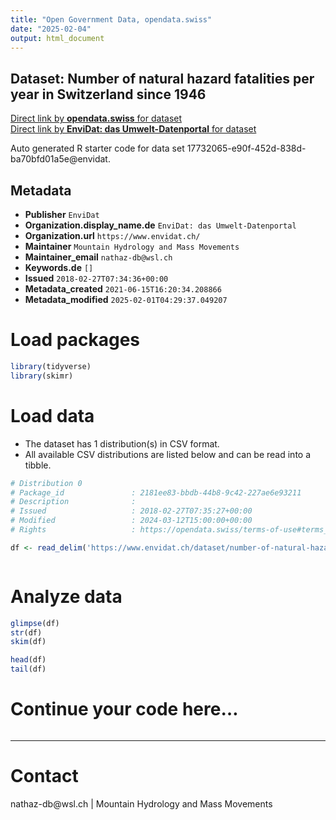 ```yaml
---
title: "Open Government Data, opendata.swiss"
date: "2025-02-04"
output: html_document
---
```


## Dataset: Number of natural hazard fatalities per year in Switzerland since 1946



[Direct link by **opendata.swiss** for dataset](https://opendata.swiss/de/dataset/number-of-natural-hazard-fatalities-per-year-in-switzerland-since-1946)<br>
[Direct link by **EnviDat: das Umwelt-Datenportal** for dataset](https://www.envidat.ch/#/metadata/number-of-natural-hazard-fatalities-per-year-in-switzerland-since-1946)

Auto generated R starter code for data set 17732065-e90f-452d-838d-ba70bfd01a5e@envidat.

## Metadata

- **Publisher** `EnviDat`
- **Organization.display_name.de** `EnviDat: das Umwelt-Datenportal`
- **Organization.url** `https://www.envidat.ch/`
- **Maintainer** `Mountain Hydrology and Mass Movements`
- **Maintainer_email** `nathaz-db@wsl.ch`
- **Keywords.de** `[]`
- **Issued** `2018-02-27T07:34:36+00:00`
- **Metadata_created** `2021-06-15T16:20:34.208866`
- **Metadata_modified** `2025-02-01T04:29:37.049207`


# Load packages

```r

library(tidyverse)
library(skimr)

```

# Load data

-   The dataset has 1 distribution(s) in CSV format.
-   All available CSV distributions are listed below and can be read into a tibble.

```r

# Distribution 0
# Package_id               : 2181ee83-bbdb-44b8-9c42-227ae6e93211
# Description              : 
# Issued                   : 2018-02-27T07:35:27+00:00
# Modified                 : 2024-03-12T15:00:00+00:00
# Rights                   : https://opendata.swiss/terms-of-use#terms_by

df <- read_delim('https://www.envidat.ch/dataset/number-of-natural-hazard-fatalities-per-year-in-switzerland-since-1946/resource/68ae000b-1eff-4468-afe0-fa6b9addc8e1')



```

# Analyze data

```r

glimpse(df)
str(df)
skim(df)

head(df)
tail(df)

```

# Continue your code here...

```r

```

------------------------------------------------------------------------

# Contact

nathaz-db@wsl.ch | Mountain Hydrology and Mass Movements
